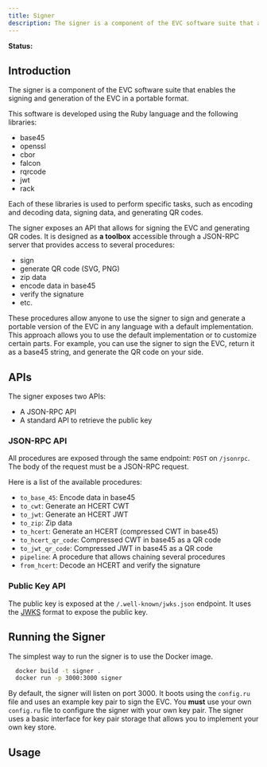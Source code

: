 ```yaml
---
title: Signer
description: The signer is a component of the EVC software suite that allows the EVC to be signed
---
```


**Status:** <Badge text="Draft" variant="caution" size="medium" />

## Introduction

The signer is a component of the EVC software suite that enables the signing and generation of the EVC in a portable format.

This software is developed using the Ruby language and the following libraries:
- base45
- openssl
- cbor
- falcon
- rqrcode
- jwt
- rack

Each of these libraries is used to perform specific tasks, such as encoding and decoding data, signing data, and generating QR codes.

The signer exposes an API that allows for signing the EVC and generating QR codes. It is designed as **a toolbox** accessible through a JSON-RPC server that provides access to several procedures:
- sign
- generate QR code (SVG, PNG)
- zip data
- encode data in base45
- verify the signature
- etc.

These procedures allow anyone to use the signer to sign and generate a portable version of the EVC in any language with a default implementation.
This approach allows you to use the default implementation or to customize certain parts.
For example, you can use the signer to sign the EVC, return it as a base45 string, and generate the QR code on your side.

## APIs

The signer exposes two APIs:
- A JSON-RPC API
- A standard API to retrieve the public key

### JSON-RPC API
All procedures are exposed through the same endpoint: `POST` on `/jsonrpc`. The body of the request must be a JSON-RPC request.

Here is a list of the available procedures:
- `to_base_45`: Encode data in base45
- `to_cwt`: Generate an HCERT CWT
- `to_jwt`: Generate an HCERT JWT
- `to_zip`: Zip data
- `to_hcert`: Generate an HCERT (compressed CWT in base45)
- `to_hcert_qr_code`: Compressed CWT in base45 as a QR code
- `to_jwt_qr_code`: Compressed JWT in base45 as a QR code
- `pipeline`: A procedure that allows chaining several procedures
- `from_hcert`: Decode an HCERT and verify the signature

### Public Key API

The public key is exposed at the `/.well-known/jwks.json` endpoint.
It uses the [JWKS](https://datatracker.ietf.org/doc/html/rfc7517) format to expose the public key.

## Running the Signer

The simplest way to run the signer is to use the Docker image.

```bash
  docker build -t signer .
  docker run -p 3000:3000 signer
```

By default, the signer will listen on port 3000.
It boots using the `config.ru` file and uses an example key pair to sign the EVC.
You **must** use your own `config.ru` file to configure the signer with your own key pair.
The signer uses a basic interface for key pair storage that allows you to implement your own key store.

## Usage